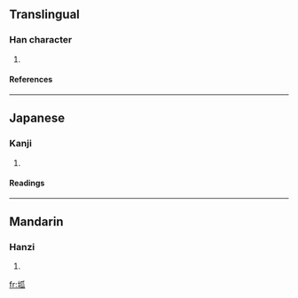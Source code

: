 ==Translingual==
===Han character===
{{Han char|rn=32|rad=土|as=05|sn=8|four=|canj=土竹女人 (GHVO)}}
# {{defn|Han}}
====References====
{{Han ref|kx=0226.250|dkj=04980|hdz=10433.030|uh=576C|ud=22380}}
----
==Japanese==
===Kanji===
{{ja-kanji|grade=|rs=土05}}
# {{defn|Japanese}} 
====Readings====
{{ja-readings|on=[[か]] (ka), [[け]] (ke)|kun=}}
----
==Mandarin==
===Hanzi===
{{cmn-hanzi|pin=[[guà]] ([[gua4]])|wg=kua<sup>4</sup>}}
# {{defn|Mandarin}}

[[fr:坬]]